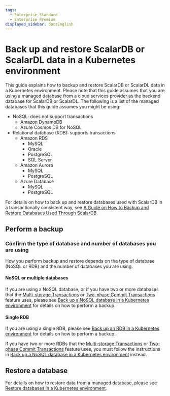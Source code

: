 ```yaml
---
tags:
  - Enterprise Standard
  - Enterprise Premium
displayed_sidebar: docsEnglish
---
```


# Back up and restore ScalarDB or ScalarDL data in a Kubernetes environment

This guide explains how to backup and restore ScalarDB or ScalarDL data in a Kubernetes environment. Please note that this guide assumes that you are using a managed database from a cloud services provider as the backend database for ScalarDB or ScalarDL. The following is a list of the managed databases that this guide assumes you might be using:

* NoSQL: does not support transactions
   * Amazon DynamoDB
   * Azure Cosmos DB for NoSQL
* Relational database (RDB): supports transactions
   * Amazon RDS
      * MySQL
      * Oracle
      * PostgreSQL
      * SQL Server
   * Amazon Aurora
      * MySQL
      * PostgreSQL
   * Azure Database
      * MySQL
      * PostgreSQL

For details on how to back up and restore databases used with ScalarDB in a transactionally consistent way, see [A Guide on How to Backup and Restore Databases Used Through ScalarDB](https://scalardb.scalar-labs.com/docs/latest/backup-restore/).

## Perform a backup

### Confirm the type of database and number of databases you are using

How you perform backup and restore depends on the type of database (NoSQL or RDB) and the number of databases you are using.

#### NoSQL or multiple databases

If you are using a NoSQL database, or if you have two or more databases that the [Multi-storage Transactions](https://scalardb.scalar-labs.com/docs/latest/multi-storage-transactions/) or [Two-phase Commit Transactions](https://scalardb.scalar-labs.com/docs/latest/two-phase-commit-transactions/) feature uses, please see [Back up a NoSQL database in a Kubernetes environment](BackupNoSQL.mdx) for details on how to perform a backup.

#### Single RDB

If you are using a single RDB, please see [Back up an RDB in a Kubernetes environment](BackupRDB.mdx) for details on how to perform a backup.

If you have two or more RDBs that the [Multi-storage Transactions](https://scalardb.scalar-labs.com/docs/latest/multi-storage-transactions/) or [Two-phase Commit Transactions](https://scalardb.scalar-labs.com/docs/latest/two-phase-commit-transactions/) feature uses, you must follow the instructions in [Back up a NoSQL database in a Kubernetes environment](BackupNoSQL.mdx) instead.

## Restore a database

For details on how to restore data from a managed database, please see [Restore databases in a Kubernetes environment](RestoreDatabase.mdx).

